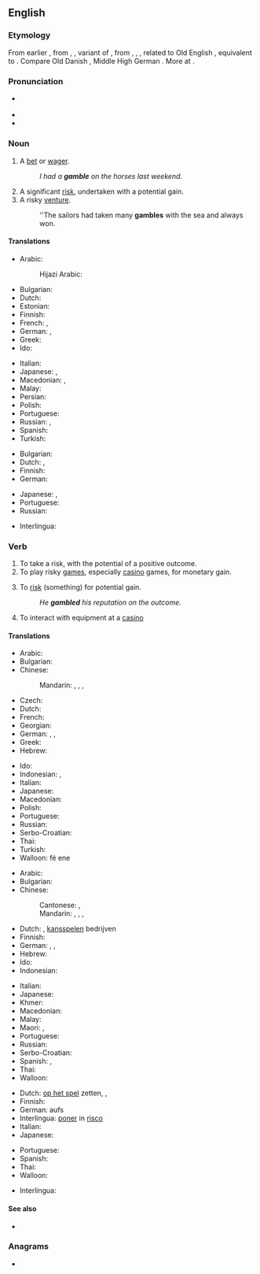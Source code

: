 {{also|Gamble}}
==English==
{{wikipedia|Gamble (disambiguation)}}

{{wikipedia}}

===Etymology===
From earlier {{m|en|gamel}}, from {{inh|en|enm|*gamlen}}, {{m|enm|*gamelen}}, variant of {{der|en|enm|gamenen}}, from {{der|en|ang|gæmnian}}, {{m|ang|gamnian}}, {{m|ang|gamenian||to joke; play}}, related to Old English {{m|ang|gamen||joy; mirth; pleasure; entertainment; pastime; sport; game}}, equivalent to {{suffix|en|game|le}}. Compare Old Danish {{m|gmq-oda|gammel}}, Middle High German {{m|gmh|gamel||pleasure; fun}}. More at {{l|en|game}}.

===Pronunciation===
* {{a|UK|US}} {{IPA|/ˈɡæm.bəl/|lang=en}}
* {{rhymes|æmbəl|lang=en}}
* {{homophones|lang=en|gambol}}

===Noun===
{{en-noun}}

# A [[bet]] or [[wager]].
#: ''I had a '''gamble''' on the horses last weekend.''
# A significant [[risk]], undertaken with a potential gain.
# A risky [[venture]].
#: ''The sailors had taken many '''gambles''' with the sea and always won.

====Translations====
{{trans-top|a risk undertaken with a potential gain}}
* Arabic: {{t|ar|قِمَار|m}}
*: Hijazi Arabic: {{t|acw|قُمار|m|tr=gumār}}
* Bulgarian: {{t+|bg|риск|m|sc=Cyrl}}
* Dutch: {{t+|nl|gok|m}}
* Estonian: {{t|et|õnnemäng}}
* Finnish: {{t+|fi|uhkapeli}}
* French: {{t+|fr|pari|m}}, {{t+|fr|jeu de hasard|m}}
* German: {{t+|de|Glücksspiel|n}}, {{t|de|Hazardspiel|n}}
* Greek: {{t+|el|στοίχημα|n}}
* Ido: {{t|io|ludrisko}}
{{trans-mid}}
* Italian: {{t+|it|scommessa|f}}
* Japanese: {{t|ja|賭け|tr=かけ, kake|sc=Jpan}}, {{t|ja|ギャンブル|tr=gyanburu|sc=Jpan}}
* Macedonian: {{t|mk|коцка|f|tr=kócka}}, {{t|mk|комар|m|tr=kómar}}
* Malay: {{t|ms|taruhan}}
* Persian: {{t+|fa|قمار|tr=ghomâr|sc=fa-Arab}}
* Polish: {{t+|pl|hazard|m}}
* Portuguese: {{t+|pt|aposta|f}}
* Russian: {{t+|ru|аза́ртная игра́|f}}, {{t+|ru|авантю́ра|f}}
* Spanish: {{t+|es|apuesta}}
* Turkish: {{t+|tr|kumar}}
{{trans-bottom}}

{{trans-top|a risky venture}}
* Bulgarian: {{t+|bg|авантюра|f|sc=Cyrl}}
* Dutch: {{t+|nl|gok|m}}, {{t+|nl|waagstuk|n}}
* Finnish: {{t+|fi|uhkapeli}}
* German: {{t+|de|Glücksspiel|n}}
{{trans-mid}}
* Japanese: {{t|ja|賭け|tr=かけ, kake|sc=Jpan}}, {{t|ja|ギャンブル|tr=gyanburu|sc=Jpan}}
* Portuguese: {{t+|pt|aposta|f}}
* Russian: {{t+|ru|авантю́ра|f}}
{{trans-bottom}}

{{checktrans-top}}
* Interlingua: {{t-check|ia|joco}}
{{trans-mid}}
{{trans-bottom}}

===Verb===
{{en-verb|gambl}}

# To take a risk, with the potential of a positive outcome.
# To play risky [[game]]s, especially [[casino]] games, for monetary gain.
# {{lb|en|transitive}} To [[risk]] (something) for potential gain.
#: ''He '''gambled''' his reputation on the outcome.''
# To interact with equipment at a [[casino]]

====Translations====
{{trans-top|to take a risk, with the potential of a positive outcome}}
* Arabic: {{t|ar|قَامَرَ}}
* Bulgarian: {{t+|bg|рискувам|sc=Cyrl}}
* Chinese:
*: Mandarin: {{t+|cmn|賭博|sc=Hani}}, {{t+|cmn|赌博|tr=dǔbó|sc=Hani}}, {{t+|cmn|賭錢|sc=Hani}}, {{t+|cmn|赌钱|tr=dǔqián|sc=Hani}}
* Czech: {{t+|cs|riskovat}}
* Dutch: {{t+|nl|gokken}}
* French: {{t+|fr|parier}}
* Georgian: {{t-needed|ka}}
* German: {{t+|de|riskant}} {{t+|de|spielen}}, {{t+|de|spekulieren}}, {{qualifier|slang}} {{t+|de|zocken}}
* Greek: {{t+|el|στοιχηματίζω}}
* Hebrew: {{t+|he|הימר|tr=himér}}
{{trans-mid}}
* Ido: {{t|io|ludriskar}}
* Indonesian: {{t+|id|bertaruh}}, {{t+|id|mempertaruhkan}}
* Italian: {{t+|it|scommettere}}
* Japanese: {{t+|ja|賭ける|tr=[[かける]], kakeru|sc=Jpan}}
* Macedonian: {{t|mk|се коцка|tr=se kócka}}
* Polish: {{t+|pl|ryzykować}}
* Portuguese: {{t+|pt|arriscar}}
* Russian: {{t+|ru|рискова́ть}}
* Serbo-Croatian: {{t+|sh|kockati|alt=kȍckati se}}
* Thai: {{t+|th|พนัน}}
* Turkish: {{t-needed|tr}}
* Walloon: fé ene {{t+|wa|wadjeure}}
{{trans-bottom}}

{{trans-top|to play risky games for monetary gain}}
* Arabic: {{t|ar|قَامَرَ}}
* Bulgarian: {{t|bg|играя комар|sc=Cyrl}}
* Chinese:
*: Cantonese: {{t|yue|賭錢|sc=Hani}}, {{t|yue|赌钱|tr=dou2 cin4-2|sc=Hani}}
*: Mandarin: {{t+|cmn|賭博|sc=Hani}}, {{t+|cmn|赌博|tr=dǔbó|sc=Hani}}, {{t+|cmn|賭錢|sc=Hani}}, {{t+|cmn|赌钱|tr=dǔqián|sc=Hani}}
* Dutch: {{t+|nl|gokken}}, [[kansspel]]en bedrijven
* Finnish: {{t|fi|uhkapelata}}
* German: {{t+|de|wetten}}, {{t+|de|spielen}}, {{qualifier|slang}} {{t+|de|zocken}}
* Hebrew: {{t+|he|הימר|tr=himér}}
* Ido: {{t|io|ludriskar}}
* Indonesian: {{t+|id|berjudi}}
{{trans-mid}}
* Italian: {{t+|it|scommettere}}
* Japanese: {{t+|ja|賭ける|tr=[[かける]], kakeru|sc=Jpan}}
* Khmer: {{t-needed|km}}
* Macedonian: {{t|mk|се коцка|tr=se kócka}}
* Malay: {{t|ms|judi}}
* Maori: {{t|mi|purei moni}}, {{t|mi|petipeti}}
* Portuguese: {{t+|pt|apostar}}
* Russian: {{t|ru|игра́ть в аза́ртные и́гры}}
* Serbo-Croatian: {{t+|sh|kockati|alt=kȍckati se}}
* Spanish: {{t+|es|apostar}}, {{t+|es|jugar}}
* Thai: {{t+|th|พนัน}}
* Walloon: {{t+|wa|trimler}}
{{trans-bottom}}

{{trans-top|''(transitive)'' to risk something for potential gain}}
* Dutch: [[op het spel]] zetten, {{t+|nl|vergokken}}, {{t+|nl|wagen}}
* Finnish: {{t+|fi|vaarantaa}}
* German: aufs {{t+|de|Spiel|n}} {{t+|de|setzen}}
* Interlingua: [[poner]] in [[risco]]
* Italian: {{t+|it|rischiare}}
* Japanese: {{t|ja|懸ける|tr=[[かける]], kakeru|sc=Jpan}}
{{trans-mid}}
* Portuguese: {{t+|pt|arriscar}}
* Spanish: {{t+|es|apostar}}
* Thai: {{t+|th|พนัน}}
* Walloon: {{t+|wa|risker}}
{{trans-bottom}}

<!--intransitive? both? In English, the 1st and 3rd are not distinct senses. -->
{{checktrans-top}}
* Interlingua: {{t-check|ia|jocar}}
{{trans-mid}}
{{trans-bottom}}

====See also====
* {{l|en|game of chance}}

===Anagrams===
* {{anagrams|en|Gambel}}